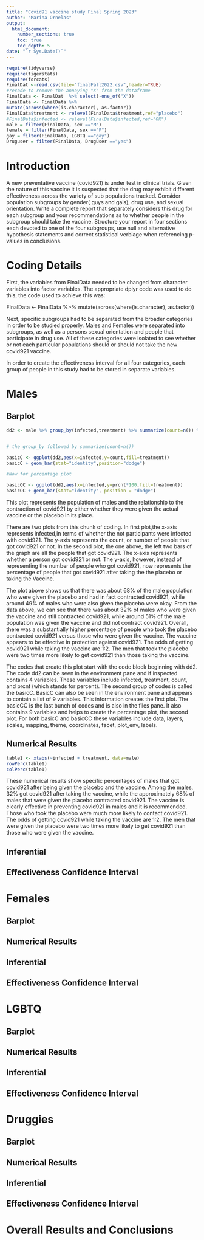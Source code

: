 ```yaml
---
title: "Covid91 vaccine study Final Spring 2023"
author: "Marina Ornelas"
output: 
  html_document:
    number_sections: true
    toc: true
    toc_depth: 5
date: "`r Sys.Date()`" 
---
```


```r
require(tidyverse)
require(tigerstats)
require(forcats)
FinalDat <-read.csv(file="finalFall2022.csv",header=TRUE)
#recode to remove the annoying "X" from the dataframe
FinalData <- FinalDat  %>% select(-one_of("X"))
FinalData <- FinalData %>%
mutate(across(where(is.character), as.factor))
FinalData$treatment <- relevel(FinalData$treatment,ref="placebo")
#FinalData$infected <- relevel(FinalData$infected,ref="OK")
male = filter(FinalData, sex =="M")
female = filter(FinalData, sex =="F")
gay = filter(FinalData, LGBTQ =="gay")
Druguser = filter(FinalData, DrugUser =="yes")
```

# Introduction

A new  preventative vaccine (covid921) is under test in clinical trials. Given the nature of this vaccine it is suspected that the drug may exhibit different effectiveness across the variety of sub populations tracked. Consider population subgroups by gender( guys and gals), drug use, and sexual orientation. Write a complete report that separately considers this drug for each subgroup and your recommendations as to whether people in the subgroup should take the vaccine. Structure your report in four sections each devoted to one of the four subgroups, use null and alternative hypothesis statements and correct statistical verbiage when referencing p-values in conclusions.

# Coding Details
First, the variables from FinalData needed to be changed from character variables into factor variables. The appropriate dplyr code was used to do this, the code used to achieve this was: 

FinalData <- FinalData %>%
mutate(across(where(is.character), as.factor))

Next, specific subgroups had to be separated from the broader categories in order to be studied properly. Males and Females were separated into subgroups, as well as a persons sexual orientation and people that participate in drug use. All of these categories were isolated to see whether or not each particular populations should or should not take the  new covid921 vaccine.

In order to create the effectiveness interval for all four categories, each group of people in this study had to be stored in separate variables. 

# Males

## Barplot
```r
dd2 <- male %>% group_by(infected,treatment) %>% summarize(count=n()) %>% mutate(prcnt=count/sum(count))


# the group_by followed by summarize(count=n())

basicC <- ggplot(dd2,aes(x=infected,y=count,fill=treatment))
basicC + geom_bar(stat="identity",position="dodge")

#Now for percentage plot

basicCC <- ggplot(dd2,aes(x=infected,y=prcnt*100,fill=treatment)) 
basicCC + geom_bar(stat="identity", position = "dodge")
```

This plot represents the population of males and the relationship to the contraction of covid921 by either whether they were given the actual vaccine or the placebo in its place. 

There are two plots from this chunk of coding. In first plot,the x-axis represents infected,in terms of whether the not participants were infected with covid921. The y-axis represents the count, or number of people that got covid921 or not. In the second plot, the one above, the left two bars of the graph are all the people that got covid921. The x-axis represents whether a person got covid921 or not. The y-axis, however, instead of representing the number of people who got covid921, now represents the percentage of people that got covid921 after taking the the placebo or taking the Vaccine. 

The plot above shows us that there was about 68% of the male population who were given the placebo and had in fact contracted covid921, while around 49% of males who were also given the placebo were okay. From the data above, we can see that there was about 32% of males who were given the vaccine and still contracted covid921, while around 51% of the male population was given the vaccine and did not contract covid921. Overall, there was a substantially higher percentage of people who took the placebo contracted covid921 versus those who were given the vaccine. The vaccine appears to be effective in protection against covid921. The odds of getting covid921 while taking the vaccine are 1:2. The men that took the placebo were two times more likely to get covid921 than those taking the vaccine.

The codes that create this plot start with the code block beginning with dd2. The code dd2 can be seen in the environment pane and if inspected contains 4 variables. These variables include infected, treatment, count, and prcnt (which stands for percent). The second group of codes is called the basicC. BasicC can also be seen in the environment pane and appears to contain a list of 9 variables. This information creates the first plot. The basicCC is the last bunch of codes and is also in the files pane. It also contains 9 variables and helps to create the percentage plot, the second plot. For both basicC and basicCC these variables include data, layers, scales, mapping, theme, coordinates, facet, plot_env, labels. 

## Numerical Results
```r
table1 <- xtabs(~infected + treatment, data=male)
rowPerc(table1)
colPerc(table1)
```

These numerical results show specific percentages of males that got covid921 after being given the placebo and the vaccine. Among the males, 32% got covid921 after taking the vaccine, while the approximately 68% of males that were given the placebo contracted covid921. The vaccine is clearly effective in preventing covid921 in males and it is recommended. Those who took the placebo were much more likely to contact covid921. The odds of getting covid921 while taking the vaccine are 1:2. The men that were given the placebo were two times more likely to get covid921 than those who were given the vaccine.

## Inferential

## Effectiveness Confidence Interval


# Females

## Barplot

## Numerical Results

## Inferential

## Effectiveness Confidence Interval



# LGBTQ

## Barplot

## Numerical Results

## Inferential

## Effectiveness Confidence Interval


# Druggies

## Barplot

## Numerical Results

## Inferential

## Effectiveness Confidence Interval


# Overall Results and Conclusions

